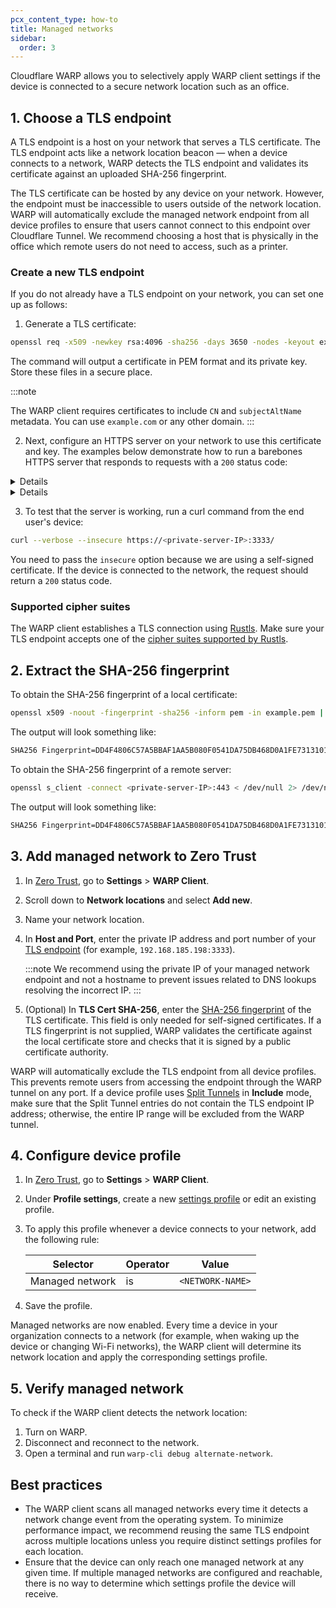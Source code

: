 ```yaml
---
pcx_content_type: how-to
title: Managed networks
sidebar:
  order: 3
---
```



Cloudflare WARP allows you to selectively apply WARP client settings if the device is connected to a secure network location such as an office.

## 1. Choose a TLS endpoint

A TLS endpoint is a host on your network that serves a TLS certificate. The TLS endpoint acts like a network location beacon — when a device connects to a network, WARP detects the TLS endpoint and validates its certificate against an uploaded SHA-256 fingerprint.

The TLS certificate can be hosted by any device on your network. However, the endpoint must be inaccessible to users outside of the network location. WARP will automatically exclude the managed network endpoint from all device profiles to ensure that users cannot connect to this endpoint over Cloudflare Tunnel. We recommend choosing a host that is physically in the office which remote users do not need to access, such as a printer.

### Create a new TLS endpoint

If you do not already have a TLS endpoint on your network, you can set one up as follows:

1. Generate a TLS certificate:

```sh
openssl req -x509 -newkey rsa:4096 -sha256 -days 3650 -nodes -keyout example.key -out example.pem -subj "/CN=example.com" -addext "subjectAltName=DNS:example.com"
```

The command will output a certificate in PEM format and its private key. Store these files in a secure place.

:::note

The WARP client requires certificates to include `CN` and `subjectAltName` metadata. You can use `example.com` or any other domain.
:::

2. Next, configure an HTTPS server on your network to use this certificate and key. The examples below demonstrate how to run a barebones HTTPS server that responds to requests with a `200` status code:

<Details header="nginx in Docker">

To serve the TLS certificate from an nginx container in Docker:

1. Create an nginx configuration file called `nginx.conf`:

   ```txt
   events {
   worker_connections  1024;
   }

   http {
      server {
         listen              443 ssl;
         ssl_certificate     /certs/example.pem;
         ssl_certificate_key /certs/example.key;
         location / {
               return 200;
         }
      }
   }
   ```

If needed, replace `/certs/example.pem` and `/certs/example.key` with the locations of your certificate and key.

2. Add the nginx image to your Docker compose file:

   ```yml
   version: "3.3"
   services:
   nginx:
     image: nginx:latest
     ports:
       - 3333:443
     volumes:
       - ./nginx.conf:/etc/nginx/nginx.conf:ro
       - ./certs:/certs:ro
   ```

   If needed, replace `./nginx.conf` and `./certs` with the locations of your nginx configuration file and certificate.

3. Start the server:

   ```sh
   docker-compose up -d
   ```

</Details>

<Details header="Python">

:::caution

This Python script is intended for a quick proof of concept (PoC) and should not be used in production environments.
:::

To serve the TLS certificate using Python:

1. Create a Python 3 script called `myserver.py`:

   ```txt
   import ssl, http.server

   class BasicHandler(http.server.BaseHTTPRequestHandler):
         def do_GET(self):
            self.send_response(200)
            self.send_header('Content-type', 'text/html')
            self.end_headers()
            self.wfile.write(b'OK')
            return

   server = http.server.ThreadingHTTPServer(('0.0.0.0', 3333), BasicHandler)
   sslcontext = ssl.create_default_context(ssl.Purpose.CLIENT_AUTH)
   sslcontext.load_cert_chain(certfile='./example.pem', keyfile='./example.key')
   server.socket = sslcontext.wrap_socket(server.socket, server_side=True)
   server.serve_forever()
   ```

2. Run the script:

   ```sh
   python3 myserver.py
   ```

</Details>

3. To test that the server is working, run a curl command from the end user's device:

```sh
curl --verbose --insecure https://<private-server-IP>:3333/
```

You need to pass the `insecure` option because we are using a self-signed certificate. If the device is connected to the network, the request should return a `200` status code.

### Supported cipher suites

The WARP client establishes a TLS connection using [Rustls](https://github.com/rustls/rustls). Make sure your TLS endpoint accepts one of the [cipher suites supported by Rustls](https://docs.rs/rustls/0.21.10/src/rustls/suites.rs.html#125-143).

## 2. Extract the SHA-256 fingerprint

<Tabs> <TabItem label="local certificate">

To obtain the SHA-256 fingerprint of a local certificate:

```sh
openssl x509 -noout -fingerprint -sha256 -inform pem -in example.pem | tr -d :
```

The output will look something like:

```txt
SHA256 Fingerprint=DD4F4806C57A5BBAF1AA5B080F0541DA75DB468D0A1FE731310149500CCD8662
```

</TabItem> <TabItem label="remote server">

To obtain the SHA-256 fingerprint of a remote server:

```sh
openssl s_client -connect <private-server-IP>:443 < /dev/null 2> /dev/null | openssl x509 -noout -fingerprint -sha256 | tr -d :
```

The output will look something like:

```txt
SHA256 Fingerprint=DD4F4806C57A5BBAF1AA5B080F0541DA75DB468D0A1FE731310149500CCD8662
```

</TabItem> </Tabs>

## 3. Add managed network to Zero Trust

1. In [Zero Trust](https://one.dash.cloudflare.com), go to **Settings** > **WARP Client**.
2. Scroll down to **Network locations** and select **Add new**.
3. Name your network location.
4. In **Host and Port**, enter the private IP address and port number of your [TLS endpoint](#create-a-new-tls-endpoint) (for example, `192.168.185.198:3333`).

	:::note
	We recommend using the private IP of your managed network endpoint and not a hostname to prevent issues related to DNS lookups resolving the incorrect IP.
	:::
5. (Optional) In **TLS Cert SHA-256**, enter the [SHA-256 fingerprint](#2-extract-the-sha-256-fingerprint) of the TLS certificate. This field is only needed for self-signed certificates. If a TLS fingerprint is not supplied, WARP validates the certificate against the local certificate store and checks that it is signed by a public certificate authority.

WARP will automatically exclude the TLS endpoint from all device profiles. This prevents remote users from accessing the endpoint through the WARP tunnel on any port. If a device profile uses [Split Tunnels](/cloudflare-one/connections/connect-devices/warp/configure-warp/route-traffic/split-tunnels/) in **Include** mode, make sure that the Split Tunnel entries do not contain the TLS endpoint IP address; otherwise, the entire IP range will be excluded from the WARP tunnel.

## 4. Configure device profile

1. In [Zero Trust](https://one.dash.cloudflare.com), go to **Settings** > **WARP Client**.

2. Under **Profile settings**, create a new [settings profile](/cloudflare-one/connections/connect-devices/warp/configure-warp/device-profiles/) or edit an existing profile.

3. To apply this profile whenever a device connects to your network, add the following rule:

   | Selector        | Operator | Value            |
   | --------------- | -------- | ---------------- |
   | Managed network | is       | `<NETWORK-NAME>` |

4. Save the profile.

Managed networks are now enabled. Every time a device in your organization connects to a network (for example, when waking up the device or changing Wi-Fi networks), the WARP client will determine its network location and apply the corresponding settings profile.

## 5. Verify managed network

To check if the WARP client detects the network location:

1. Turn on WARP.
2. Disconnect and reconnect to the network.
3. Open a terminal and run `warp-cli debug alternate-network`.

## Best practices

- The WARP client scans all managed networks every time it detects a network change event from the operating system. To minimize performance impact, we recommend reusing the same TLS endpoint across multiple locations unless you require distinct settings profiles for each location.
- Ensure that the device can only reach one managed network at any given time. If multiple managed networks are configured and reachable, there is no way to determine which settings profile the device will receive.
